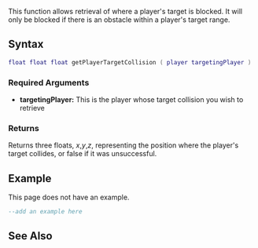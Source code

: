 
{{Client function}}
{{Deprecated|getPedTargetCollision|}}

This function allows retrieval of where a player's target is blocked.  It will only be blocked if there is an obstacle within a player's target range.

==Syntax== 
<syntaxhighlight lang="lua">
float float float getPlayerTargetCollision ( player targetingPlayer )
</syntaxhighlight> 

===Required Arguments=== 
*'''targetingPlayer:''' This is the player whose target collision you wish to retrieve

===Returns===
Returns three floats, ''x'',''y'',''z'', representing the position where the player's target collides, or false if it was unsuccessful.

==Example== 
This page does not have an example.
<syntaxhighlight lang="lua">
--add an example here
</syntaxhighlight>

==See Also==
{{Player_functions}}